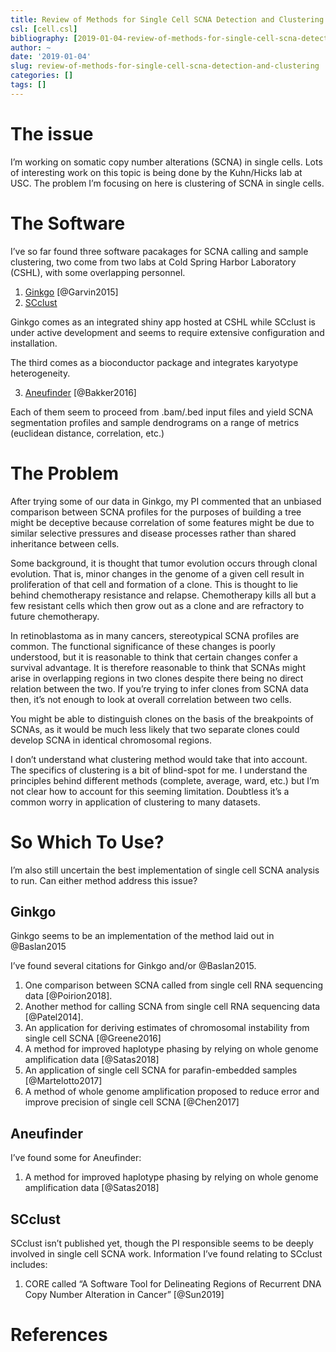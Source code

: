 ```yaml
---
title: Review of Methods for Single Cell SCNA Detection and Clustering
csl: [cell.csl]
bibliography: [2019-01-04-review-of-methods-for-single-cell-scna-detection-and-clustering.bib]
author: ~
date: '2019-01-04'
slug: review-of-methods-for-single-cell-scna-detection-and-clustering
categories: []
tags: []
---
```



# The issue 

I'm working on somatic copy number alterations (SCNA) in single cells. Lots of interesting work on this topic is being done by the Kuhn/Hicks lab at USC. The problem I'm focusing on here is clustering of SCNA in single cells. 

# The Software

I've so far found three software pacakages for SCNA calling and sample clustering, two come from two labs at Cold Spring Harbor Laboratory (CSHL), with some overlapping personnel. 

1.  [Ginkgo](http://qb.cshl.edu/ginkgo/?q=/EGgIcLtaAcUEbqb1VaIa) [@Garvin2015]
2.  [SCclust](https://github.com/KrasnitzLab/SCclust)

Ginkgo comes as an integrated shiny app hosted at CSHL while SCclust is under active development and seems to require extensive configuration and installation.

The third comes as a bioconductor package and integrates karyotype heterogeneity. 

3.  [Aneufinder](https://bioconductor.org/packages/release/bioc/html/AneuFinder.html) [@Bakker2016]

Each of them seem to proceed from .bam/.bed input files and yield SCNA segmentation profiles and sample dendrograms on a range of metrics (euclidean distance, correlation, etc.)

# The Problem
After trying some of our data in Ginkgo, my PI commented that an unbiased comparison between SCNA profiles for the purposes of building a tree might be deceptive because correlation of some features might be due to similar selective pressures and disease processes rather than shared inheritance between cells.

Some background, it is thought that tumor evolution occurs through clonal evolution. That is, minor changes in the genome of a given cell result in proliferation of that cell and formation of a clone. This is thought to lie behind chemotherapy resistance and relapse. Chemotherapy kills all but a few resistant cells which then grow out as a clone and are refractory to future chemotherapy.

In retinoblastoma as in many cancers, stereotypical SCNA profiles are common. The functional significance of these changes is poorly understood, but it is reasonable to think that certain changes confer a survival advantage. It is therefore reasonable to think that SCNAs might arise in overlapping regions in two clones despite there being no direct relation between the two. If you're trying to infer clones from SCNA data then, it's not enough to look at overall correlation between two cells. 

You might be able to distinguish clones on the basis of the breakpoints of SCNAs, as it would be much less likely that two separate clones could develop SCNA in identical chromosomal regions. 

I don't understand what clustering method would take that into account. The specifics of clustering is a bit of blind-spot for me. I understand the principles behind different methods (complete, average, ward, etc.) but I'm not clear how to account for this seeming limitation. Doubtless it's a common worry in application of clustering to many datasets. 


# So Which To Use?

I'm also still uncertain the best implementation of single cell SCNA analysis to run. Can either method address this issue?

## Ginkgo 
Ginkgo seems to be an implementation of the method laid out in @Baslan2015

I've found several citations for Ginkgo and/or @Baslan2015. 

1. One comparison between SCNA called from single cell RNA sequencing data [@Poirion2018].
2. Another method for calling SCNA from single cell RNA sequencing data [@Patel2014]. 
3. An application for deriving estimates of chromosomal instability from single cell SCNA [@Greene2016]
4. A method for improved haplotype phasing by relying on whole genome amplification data [@Satas2018]
5. An application of single cell SCNA for parafin-embedded samples [@Martelotto2017]
6. A method of whole genome amplification proposed to reduce error and improve precision of single cell SCNA [@Chen2017]

## Aneufinder

I've found some for Aneufinder:

1. A method for improved haplotype phasing by relying on whole genome amplification data [@Satas2018]

## SCclust

SCclust isn't published yet, though the PI responsible seems to be deeply involved in single cell SCNA work. Information I've found relating to SCclust includes:

1. CORE called "A Software Tool for Delineating Regions of Recurrent DNA Copy Number Alteration in Cancer" [@Sun2019]


# References



